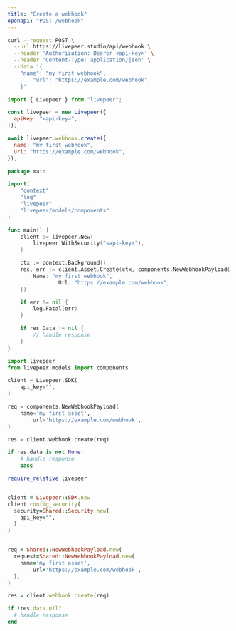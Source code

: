 ```yaml
---
title: "Create a webhook"
openapi: "POST /webhook"
---
```


<RequestExample>

```bash cURL
curl --request POST \
  --url https://livepeer.studio/api/webhook \
  --header 'Authorization: Bearer <api-key>' \
  --header 'Content-Type: application/json' \
  --data '{
  	"name": "my first webhook",
		"url": "https://example.com/webhook",
	}'
```

```javascript JavaScript
import { Livepeer } from "livepeer";

const livepeer = new Livepeer({
  apiKey: "<api-key>",
});

await livepeer.webhook.create({
  name: "my first webhook",
  url: "https://example.com/webhook",
});
```

```go Go
package main

import(
	"context"
	"log"
	"livepeer"
	"livepeer/models/components"
)

func main() {
    client := livepeer.New(
        livepeer.WithSecurity("<api-key>"),
    )

    ctx := context.Background()
    res, err := client.Asset.Create(ctx, components.NewWebhookPayload{
        Name: "my first webhook",
				Url: "https://example.com/webhook",
    })

    if err != nil {
        log.Fatal(err)
    }

    if res.Data != nil {
        // handle response
    }
}
```

```python Python
import livepeer
from livepeer.models import components

client = Livepeer.SDK(
    api_key="",
)

req = components.NewWebhookPayload(
    name='my first asset',
		url='https://example.com/webhook',
)

res = client.webhook.create(req)

if res.data is not None:
    # handle response
    pass
```

```ruby Ruby
require_relative livepeer


client = Livepeer::SDK.new
client.config_security(
  security=Shared::Security.new(
    api_key="",
  )
)


req = Shared::NewWebhookPayload.new(
  request=Shared::NewWebhookPayload.new(
    name='my first asset',
		url='https://example.com/webhook',
  ),
)

res = client.webhook.create(req)

if !res.data.nil?
  # handle response
end
```

</RequestExample>
